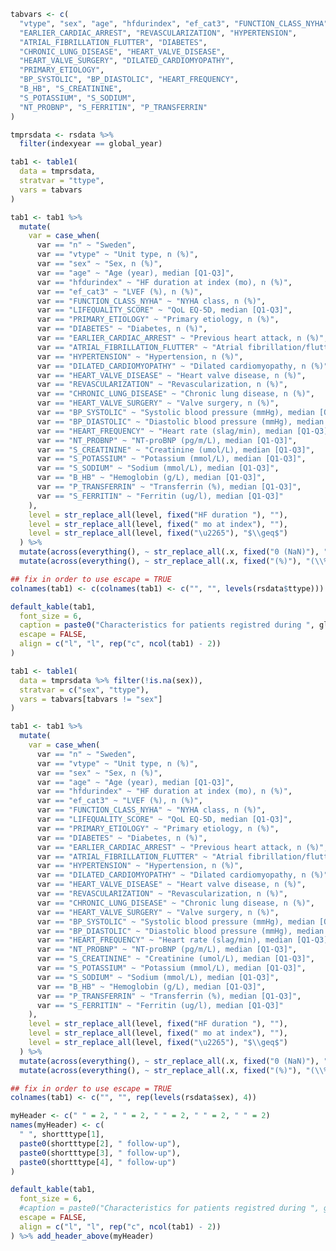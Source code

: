 ```r
tabvars <- c(
  "vtype", "sex", "age", "hfdurindex", "ef_cat3", "FUNCTION_CLASS_NYHA", "LIFEQUALITY_SCORE",
  "EARLIER_CARDIAC_ARREST", "REVASCULARIZATION", "HYPERTENSION",
  "ATRIAL_FIBRILLATION_FLUTTER", "DIABETES",
  "CHRONIC_LUNG_DISEASE", "HEART_VALVE_DISEASE",
  "HEART_VALVE_SURGERY", "DILATED_CARDIOMYOPATHY",
  "PRIMARY_ETIOLOGY",
  "BP_SYSTOLIC", "BP_DIASTOLIC", "HEART_FREQUENCY",
  "B_HB", "S_CREATININE",
  "S_POTASSIUM", "S_SODIUM",
  "NT_PROBNP", "S_FERRITIN", "P_TRANSFERRIN"
)

tmprsdata <- rsdata %>%
  filter(indexyear == global_year)
```

```r

tab1 <- table1(
  data = tmprsdata,
  stratvar = "ttype",
  vars = tabvars
)

tab1 <- tab1 %>%
  mutate(
    var = case_when(
      var == "n" ~ "Sweden",
      var == "vtype" ~ "Unit type, n (%)",
      var == "sex" ~ "Sex, n (%)",
      var == "age" ~ "Age (year), median [Q1-Q3]",
      var == "hfdurindex" ~ "HF duration at index (mo), n (%)",
      var == "ef_cat3" ~ "LVEF (%), n (%)",
      var == "FUNCTION_CLASS_NYHA" ~ "NYHA class, n (%)",
      var == "LIFEQUALITY_SCORE" ~ "QoL EQ-5D, median [Q1-Q3]",
      var == "PRIMARY_ETIOLOGY" ~ "Primary etiology, n (%)",
      var == "DIABETES" ~ "Diabetes, n (%)",
      var == "EARLIER_CARDIAC_ARREST" ~ "Previous heart attack, n (%)",
      var == "ATRIAL_FIBRILLATION_FLUTTER" ~ "Atrial fibrillation/flutter, n (%)",
      var == "HYPERTENSION" ~ "Hypertension, n (%)",
      var == "DILATED_CARDIOMYOPATHY" ~ "Dilated cardiomyopathy, n (%)",
      var == "HEART_VALVE_DISEASE" ~ "Heart valve disease, n (%)",
      var == "REVASCULARIZATION" ~ "Revascularization, n (%)",
      var == "CHRONIC_LUNG_DISEASE" ~ "Chronic lung disease, n (%)",
      var == "HEART_VALVE_SURGERY" ~ "Valve surgery, n (%)",
      var == "BP_SYSTOLIC" ~ "Systolic blood pressure (mmHg), median [Q1-Q3]",
      var == "BP_DIASTOLIC" ~ "Diastolic blood pressure (mmHg), median [Q1-Q3]",
      var == "HEART_FREQUENCY" ~ "Heart rate (slag/min), median [Q1-Q3]",
      var == "NT_PROBNP" ~ "NT-proBNP (pg/m/L), median [Q1-Q3]",
      var == "S_CREATININE" ~ "Creatinine (umol/L), median [Q1-Q3]",
      var == "S_POTASSIUM" ~ "Potassium (mmol/L), median [Q1-Q3]",
      var == "S_SODIUM" ~ "Sodium (mmol/L), median [Q1-Q3]",
      var == "B_HB" ~ "Hemoglobin (g/L), median [Q1-Q3]",
      var == "P_TRANSFERRIN" ~ "Transferrin (%), median [Q1-Q3]",
      var == "S_FERRITIN" ~ "Ferritin (ug/l), median [Q1-Q3]"
    ),
    level = str_replace_all(level, fixed("HF duration "), ""),
    level = str_replace_all(level, fixed(" mo at index"), ""),
    level = str_replace_all(level, fixed("\u2265"), "$\\geq$")
  ) %>%
  mutate(across(everything(), ~ str_replace_all(.x, fixed("0 (NaN)"), ""))) %>%
  mutate(across(everything(), ~ str_replace_all(.x, fixed("(%)"), "(\\%)")))

## fix in order to use escape = TRUE
colnames(tab1) <- c(colnames(tab1) <- c("", "", levels(rsdata$ttype)))

default_kable(tab1,
  font_size = 6,
  caption = paste0("Characteristics for patients registred during ", global_year),
  escape = FALSE,
  align = c("l", "l", rep("c", ncol(tab1) - 2))
)
```

\blandscape

```r

tab1 <- table1(
  data = tmprsdata %>% filter(!is.na(sex)),
  stratvar = c("sex", "ttype"),
  vars = tabvars[tabvars != "sex"]
)

tab1 <- tab1 %>%
  mutate(
    var = case_when(
      var == "n" ~ "Sweden",
      var == "vtype" ~ "Unit type, n (%)",
      var == "sex" ~ "Sex, n (%)",
      var == "age" ~ "Age (year), median [Q1-Q3]",
      var == "hfdurindex" ~ "HF duration at index (mo), n (%)",
      var == "ef_cat3" ~ "LVEF (%), n (%)",
      var == "FUNCTION_CLASS_NYHA" ~ "NYHA class, n (%)",
      var == "LIFEQUALITY_SCORE" ~ "QoL EQ-5D, median [Q1-Q3]",
      var == "PRIMARY_ETIOLOGY" ~ "Primary etiology, n (%)",
      var == "DIABETES" ~ "Diabetes, n (%)",
      var == "EARLIER_CARDIAC_ARREST" ~ "Previous heart attack, n (%)",
      var == "ATRIAL_FIBRILLATION_FLUTTER" ~ "Atrial fibrillation/flutter, n (%)",
      var == "HYPERTENSION" ~ "Hypertension, n (%)",
      var == "DILATED_CARDIOMYOPATHY" ~ "Dilated cardiomyopathy, n (%)",
      var == "HEART_VALVE_DISEASE" ~ "Heart valve disease, n (%)",
      var == "REVASCULARIZATION" ~ "Revascularization, n (%)",
      var == "CHRONIC_LUNG_DISEASE" ~ "Chronic lung disease, n (%)",
      var == "HEART_VALVE_SURGERY" ~ "Valve surgery, n (%)",
      var == "BP_SYSTOLIC" ~ "Systolic blood pressure (mmHg), median [Q1-Q3]",
      var == "BP_DIASTOLIC" ~ "Diastolic blood pressure (mmHg), median [Q1-Q3]",
      var == "HEART_FREQUENCY" ~ "Heart rate (slag/min), median [Q1-Q3]",
      var == "NT_PROBNP" ~ "NT-proBNP (pg/m/L), median [Q1-Q3]",
      var == "S_CREATININE" ~ "Creatinine (umol/L), median [Q1-Q3]",
      var == "S_POTASSIUM" ~ "Potassium (mmol/L), median [Q1-Q3]",
      var == "S_SODIUM" ~ "Sodium (mmol/L), median [Q1-Q3]",
      var == "B_HB" ~ "Hemoglobin (g/L), median [Q1-Q3]",
      var == "P_TRANSFERRIN" ~ "Transferrin (%), median [Q1-Q3]",
      var == "S_FERRITIN" ~ "Ferritin (ug/l), median [Q1-Q3]"
    ),
    level = str_replace_all(level, fixed("HF duration "), ""),
    level = str_replace_all(level, fixed(" mo at index"), ""),
    level = str_replace_all(level, fixed("\u2265"), "$\\geq$")
  ) %>%
  mutate(across(everything(), ~ str_replace_all(.x, fixed("0 (NaN)"), ""))) %>%
  mutate(across(everything(), ~ str_replace_all(.x, fixed("(%)"), "(\\%)")))

## fix in order to use escape = TRUE
colnames(tab1) <- c("", "", rep(levels(rsdata$sex), 4))

myHeader <- c(" " = 2, " " = 2, " " = 2, " " = 2, " " = 2)
names(myHeader) <- c(
  " ", shortttype[1],
  paste0(shortttype[2], " follow-up"),
  paste0(shortttype[3], " follow-up"),
  paste0(shortttype[4], " follow-up")
)

default_kable(tab1,
  font_size = 6,
  #caption = paste0("Characteristics for patients registred during ", global_year, " by sex"),
  escape = FALSE,
  align = c("l", "l", rep("c", ncol(tab1) - 2))
) %>% add_header_above(myHeader)
```

\elandscape
